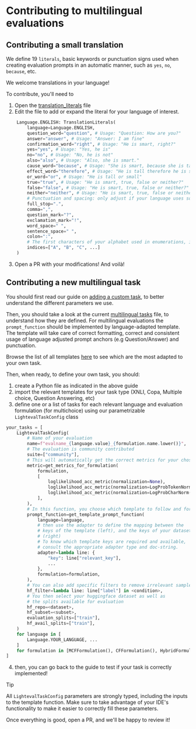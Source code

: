 # Contributing to multilingual evaluations

## Contributing a small translation

We define 19 `literals`, basic keywords or punctuation signs used when creating evaluation prompts in an automatic manner, such as `yes`, `no`, `because`, etc.

We welcome translations in your language!

To contribute, you'll need to
1. Open the [translation_literals](https://github.com/huggingface/lighteval/blob/main/src/lighteval/tasks/templates/utils/translation_literals.py) file
2. Edit the file to add or expand the literal for your language of interest. 

```python
    Language.ENGLISH: TranslationLiterals(
        language=Language.ENGLISH,
        question_word="question", # Usage: "Question: How are you?"
        answer="answer", # Usage: "Answer: I am fine"
        confirmation_word="right", # Usage: "He is smart, right?"
        yes="yes", # Usage: "Yes, he is"
        no="no", # Usage: "No, he is not"
        also="also", # Usage: "Also, she is smart."
        cause_word="because", # Usage: "She is smart, because she is tall"
        effect_word="therefore", # Usage: "He is tall therefore he is smart"
        or_word="or", # Usage: "He is tall or small"
        true="true", # Usage: "He is smart, true, false or neither?"
        false="false", # Usage: "He is smart, true, false or neither?"
        neither="neither", # Usage: "He is smart, true, false or neither?"
        # Punctuation and spacing: only adjust if your language uses something different than in English
        full_stop=".",
        comma=",",
        question_mark="?",
        exclamation_mark="!",
        word_space=" ",
        sentence_space=" ",
        colon=":",
        # The first characters of your alphabet used in enumerations, if different from English
        indices=["A", "B", "C", ...]
    )
```

3. Open a PR with your modifications! And voilà!

## Contributing a new multilingual task

You should first read our guide on [adding a custom task](adding-a-custom-task), to better understand the different parameters we use. 

Then, you should take a look at the current [multilingual tasks](https://github.com/huggingface/lighteval/blob/main/src/lighteval/tasks/multilingual/tasks.py) file, to understand how they are defined. For multilingual evaluations the `prompt_function` should be implemented by language-adapted template. The template will take care of correct formatting, correct and consistent usage of language adjusted prompt anchors (e.g Question/Answer) and punctuation.

Browse the list of all templates [here](https://github.com/huggingface/lighteval/tree/main/src/lighteval/tasks/templates) to see which are the most adapted to your own task.

Then, when ready, to define your own task, you should:
1. create a Python file as indicated in the above guide
2. import the relevant templates for your task type (XNLI, Copa, Multiple choice, Question Answering, etc)
3. define one or a list of tasks for each relevant language and evaluation formulation (for multichoice) using our parametrizable `LightevalTaskConfig` class

```python
your_tasks = [
    LightevalTaskConfig(
        # Name of your evaluation
        name=f"evalname_{language.value}_{formulation.name.lower()}",
        # The evaluation is community contributed 
        suite=["community"],
        # This will automatically get the correct metrics for your chosen formulation
        metric=get_metrics_for_formulation(
            formulation,
            [
                loglikelihood_acc_metric(normalization=None),
                loglikelihood_acc_metric(normalization=LogProbTokenNorm()),
                loglikelihood_acc_metric(normalization=LogProbCharNorm()),
            ],
        ),
        # In this function, you choose which template to follow and for which language and formulation
        prompt_function=get_template_prompt_function(
            language=language,
            # then use the adapter to define the mapping between the 
            # keys of the template (left), and the keys of your dataset
            # (right)
            # To know which template keys are required and available,
            # consult the appropriate adapter type and doc-string.
            adapter=lambda line: {
                "key": line["relevant_key"],
                ...
            },
            formulation=formulation,
        ),
        # You can also add specific filters to remove irrelevant samples 
        hf_filter=lambda line: line["label"] in <condition>,
        # You then select your huggingface dataset as well as 
        # the splits available for evaluation
        hf_repo=<dataset>,
        hf_subset=<subset>,
        evaluation_splits=["train"],
        hf_avail_splits=["train"],
    )
    for language in [
        Language.YOUR_LANGUAGE, ...
    ]
    for formulation in [MCFFormulation(), CFFormulation(), HybridFormulation()]
]
```
4. then, you can go back to the guide to test if your task is correctly implemented!

> [!TIP]
> All `LightevalTaskConfig` parameters are strongly typed, including the inputs to the template function. Make sure to take advantage of your IDE's functionality to make it easier to correctly fill these parameters.


Once everything is good, open a PR, and we'll be happy to review it!